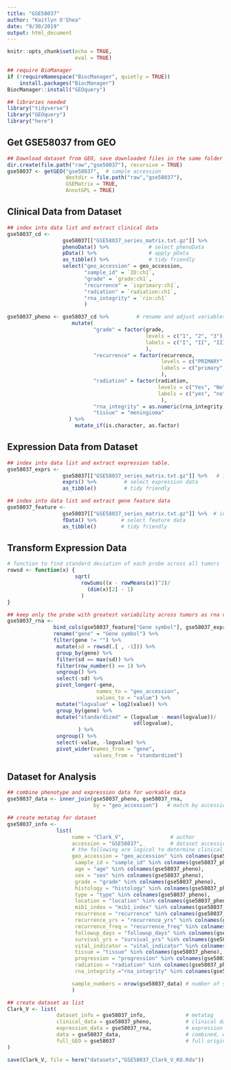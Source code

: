 ```yaml
---
title: "GSE58037"
author: "Kaitlyn O'Shea"
date: "9/30/2019"
output: html_document
---
```



```r
knitr::opts_chunk$set(echo = TRUE,
                      eval = TRUE)
```

```r
## require BioManager
if (!requireNamespace("BiocManager", quietly = TRUE))
    install.packages("BiocManager")
BiocManager::install("GEOquery") 
```

```r
## libraries needed
library("tidyverse")
library("GEOquery")
library("here")
```

## Get GSE58037 from GEO
```r
## Download dataset from GEO, save downloaded files in the same folder as this .Rmd file.
dir.create(file.path("raw","gse58037"), recursive = TRUE)
gse58037 <- getGEO("gse58037",  # sample accession 
                   destdir = file.path("raw","gse58037"),
                   GSEMatrix = TRUE,
                   AnnotGPL = TRUE)
```

## Clinical Data from Dataset
```r
## index into data list and extract clinical data
gse58037_cd <-
                  gse58037[["GSE58037_series_matrix.txt.gz"]] %>%           # index into list 
                  phenoData() %>%             # select phenoData
                  pData() %>%                 # apply pData
                  as_tibble() %>%             # tidy friendly
                  select("geo_accession" = geo_accession,
                         "sample_id" = `ID:ch1`,   
                         "grade" = `grade:ch1`,  
                         "recurrence" = `isprimary:ch1`,
                         "radiation" = `radiation:ch1`,
                         "rna_integrity" = `rin:ch1`
                         ) 

gse58037_pheno <- gse58037_cd %>%         # rename and adjust variables
                     mutate(
                            "grade" = factor(grade, 
                                             levels = c("1", "2", "3"), 
                                             labels = c("I", "II", "III")
                                             ),
                            "recurrence" = factor(recurrence,
                                                  levels = c("PRIMARY", "Recurrent"),
                                                  labels = c("primary", "recurrent")
                                                  ),    
                            "radiation" = factor(radiation,
                                                 levels = c("Yes", "No", "Unknown"),
                                                 labels = c("yes", "no", "unknown")
                                                  ),
                            "rna_integrity" = as.numeric(rna_integrity),
                            "tissue" = "meningioma"    
                    ) %>%
                      mutate_if(is.character, as.factor)
```

## Expression Data from Dataset
```r
## index into data list and extract expression table.
gse58037_exprs <- 
                  gse58037[["GSE58037_series_matrix.txt.gz"]] %>%   # index into list 
                  exprs() %>%         # select expression data
                  as_tibble()         # tidy friendly

## index into data list and extract gene feature data
gse58037_feature <- 
                  gse58037[["GSE58037_series_matrix.txt.gz"]] %>%  # index into list 
                  fData() %>%        # select feature data
                  as_tibble()        # tidy friendly
```

## Transform Expression Data
``` r
# function to find standard deviation of each probe across all tumors
rowsd <- function(x) {
                      sqrt(
                        rowSums((x - rowMeans(x))^2)/
                          (dim(x)[2] - 1)
                        )
}

## keep only the probe with greatest variability across tumors as rna variable and gene names
gse58037_rna <-
               bind_cols(gse58037_feature["Gene symbol"], gse58037_exprs) %>%  # add gene name to expression data
               rename("gene" = "Gene symbol") %>%                              # rename name variable as 'gene' 
               filter(gene != "") %>%                                          # keep only data for named genes
                mutate(sd = rowsd(.[ , -1])) %>%                               # calculate sd for each probe, index out gene name
                group_by(gene) %>%                                             # group probes by gene
                filter(sd == max(sd)) %>%                                      # keep the probe with the max variation for each gene
                filter(row_number() == 1) %>%                                  # remove duplicates
                ungroup() %>%                                                  # ungroup by genes 
                select(-sd) %>%                                                # select all but sd column
                pivot_longer(-gene,                                            # do not group by gene 
                             names_to = "geo_accession",                       # 'key' via gather
                             values_to = "value") %>%
                mutate("logvalue" = log2(value)) %>%                           # log2 transform expression for variance stabilization 
                group_by(gene) %>%                                             # standardize for cross data set comparison
                mutate("standardized" = (logvalue - mean(logvalue))/           # center at mean for gene 
                                         sd(logvalue),                         # scale by sd for gene
                       ) %>%
                ungroup() %>%                                                  # ungroup by genes 
                select(-value, -logvalue) %>%                                  # select all but sd column
                pivot_wider(names_from = "gene",                               # final format genes as rows
                            values_from = "standardized")                      # final format expression across accession as columns  
```

## Dataset for Analysis
```r
## combine phenotype and expression data for workable data
gse58037_data <- inner_join(gse58037_pheno, gse58037_rna, 
                            by = "geo_accession")   # match by accession

## create metatag for dataset
gse58037_info <-  
                list(
                     name = "Clark_V",               # author
                     accession = "GSE58037",         # dataset accession 
                     # the following are logical to determine clinical data available for dataset
                     geo_accession = "geo_accession" %in% colnames(gse58037_pheno),
                      sample_id = "sample_id" %in% colnames(gse58037_pheno),
                      age = "age" %in% colnames(gse58037_pheno),
                      sex = "sex" %in% colnames(gse58037_pheno),
                      grade = "grade" %in% colnames(gse58037_pheno),
                      histology = "histology" %in% colnames(gse58037_pheno),
                      type = "type" %in% colnames(gse58037_pheno),
                      location = "location" %in% colnames(gse58037_pheno),
                      mib1_index = "mib1_index" %in% colnames(gse58037_pheno),
                      recurrence = "recurrence" %in% colnames(gse58037_pheno),
                      recurrence_yrs = "recurrence_yrs" %in% colnames(gse58037_pheno),
                      recurrence_freq = "recurrence_freq" %in% colnames(gse58037_pheno),
                      followup_days = "followup_days" %in% colnames(gse58037_pheno),
                      survival_yrs = "survival_yrs" %in% colnames(gse58037_pheno),
                      vital_indicator = "vital_indicator" %in% colnames(gse58037_pheno),
                      tissue = "tissue" %in% colnames(gse58037_pheno),
                      progression = "progression" %in% colnames(gse58037_pheno),
                      radiation = "radiation" %in% colnames(gse58037_pheno),
                      rna_integrity ="rna_integrity" %in% colnames(gse58037_pheno),

                     sample_numbers = nrow(gse58037_data) # number of samples 
                     )

## create dataset as list 
Clark_V <- list(
                dataset_info = gse58037_info,             # metatag
                clinical_data = gse58037_pheno,           # clinical data
                expression_data = gse58037_rna,           # expression data
                data = gse58037_data,                     # combined, workable data
                full_GEO = gse58037                       # full original download from GEO
)
```
```r
save(Clark_V, file = here("datasets","GSE58037_Clark_V_KO.Rda")) 
```